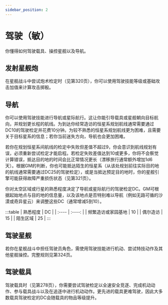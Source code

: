```yaml
---
sidebar_position: 2
---
```


# 驾驶（敏）

你懂得如何驾驶载具、操控星舰以及导航。

## 发射星舰炮

在星舰战斗中尝试炮术检定时（见第320页），你可以使用驾驶技能等级或基础攻击加值来计算攻击掷骰。

## 导航

你可以使用驾驶技能进行导航或星际航行。这让你能引导载具或星舰朝向目标航向，并规划更长程的航线。为到达你经常造访的恒星系规划航线通常需要通过DC10的驾驶检定并花费10分钟。为较不熟悉的恒星系规划航线更为困难，且需要关于目标星系的信息；若你当前迷失方向，导航也会更加困难。

若你在规划恒星系间航线的检定中失败但差值不超过9，你会意识到航线规划有误，必须重新尝试检定才能启程。若检定失败差值达到10或更多，你将不会察觉计算错误，抵达目的地的时间会比正常情况更长（漂移旅行通常额外增加1d6天）。根据GM的判断，你也可能抵达陌生的恒星系（从该处规划前往实际目的地的航线通常需要通过DC25的驾驶检定），或是当抵达预定目的地时，你的星舰引擎可能获得故障严重损伤状态（见第321页）。

你对太空区域或行星的熟悉程度决定了导航或星际航行的驾驶检定DC。GM可根据起始地点与目的地的信息量，以及该地点是否特别难以导航（例如无路可循的沙漠或奇异星云）来调整这些DC（通常增减5到10）。

:::table
| 熟悉程度 | DC |
| :---- | :----: |
| 频繁造访或家园基地 | 10 |
| 偶尔造访 | 15 |
| 陌生区域 | 25 |
:::

## 驾驶星舰

若你在星舰战斗中担任驾驶员角色，需使用驾驶技能进行机动、尝试特技动作及其他星舰操控。完整规则见第324页。

## 驾驶载具

驾驶载具时（见第278页），你需要尝试驾驶检定以全速安全竞逐、完成机动动作、参与载具战斗以及在追逐中进行机动动作。更先进的载具更难驾驶，因此大多数载具驾驶检定的DC会随载具的物品等级提升。